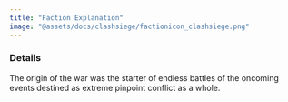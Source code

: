 ```yaml
---
title: "Faction Explanation"
image: "@assets/docs/clashsiege/factionicon_clashsiege.png"
---
```


### Details

The origin of the war was the starter of endless battles of the oncoming events destined as extreme pinpoint conflict as a whole.
